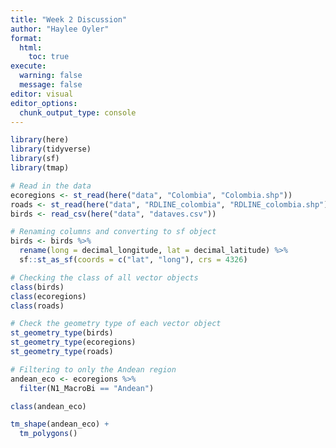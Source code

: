 ```yaml
---
title: "Week 2 Discussion"
author: "Haylee Oyler"
format:
  html:
    toc: true
execute: 
  warning: false
  message: false
editor: visual
editor_options: 
  chunk_output_type: console
---
```


```r
library(here)
library(tidyverse)
library(sf)
library(tmap)
```

```r
# Read in the data
ecoregions <- st_read(here("data", "Colombia", "Colombia.shp"))
roads <- st_read(here("data", "RDLINE_colombia", "RDLINE_colombia.shp"))
birds <- read_csv(here("data", "dataves.csv"))
```

```r
# Renaming columns and converting to sf object
birds <- birds %>% 
  rename(long = decimal_longitude, lat = decimal_latitude) %>% 
  sf::st_as_sf(coords = c("lat", "long"), crs = 4326)
```

```r
# Checking the class of all vector objects
class(birds)
class(ecoregions)
class(roads)

# Check the geometry type of each vector object
st_geometry_type(birds)
st_geometry_type(ecoregions)
st_geometry_type(roads)

```

```r
# Filtering to only the Andean region
andean_eco <- ecoregions %>% 
  filter(N1_MacroBi == "Andean")

class(andean_eco)
```

```r
tm_shape(andean_eco) +
  tm_polygons()
```
